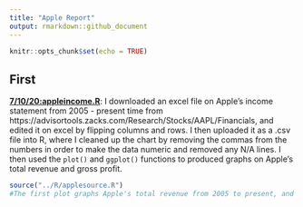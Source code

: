 ```yaml
---
title: "Apple Report"
output: rmarkdown::github_document
---
```


```r
knitr::opts_chunk$set(echo = TRUE)

```

## First

[**7/10/20:appleincome.R**](../R/appleincome.R): I downloaded an excel file on Apple's income statement from 2005 - present time from https://advisortools.zacks.com/Research/Stocks/AAPL/Financials, and edited it on excel by flipping columns and rows. I then uploaded it as a .csv file into R, where I cleaned up the chart by removing the commas from the numbers in order to make the data numeric and removed any N/A lines. I then used the `plot()` and `ggplot()` functions to produced graphs on Apple's total revenue and gross profit.

```r
source("../R/applesource.R")
#The first plot graphs Apple's total revenue from 2005 to present, and the second plot graphs Apple's gross profit from 2005 to present. In both graphs, very similar trends pan out: there is a near exponential growth and the dips and rise of the two plots mirror each other.
```